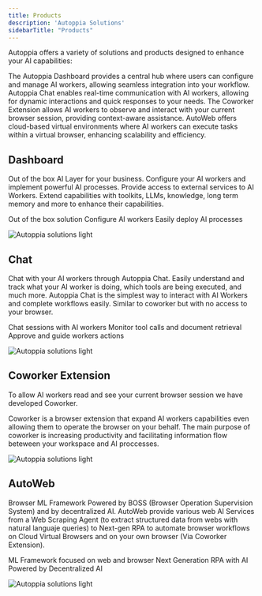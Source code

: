 ```yaml
---
title: Products
description: 'Autoppia Solutions'
sidebarTitle: "Products"
---
```


Autoppia offers a variety of solutions and products designed to enhance your AI capabilities:


<CardGroup cols={2}>
  <Card title="Autoppia Dashboard" icon="chart-line" href="products/autoppia-dashboard">
    The Autoppia Dashboard provides a central hub where users can configure and manage AI workers, allowing seamless integration into your workflow.
  </Card>
  <Card title="Autoppia Chat" icon="comments" href="products/autoppia-chat">
    Autoppia Chat enables real-time communication with AI workers, allowing for dynamic interactions and quick responses to your needs.
  </Card>
  <Card title="Coworker Extension" icon="users" href="products/coworker-extension">
    The Coworker Extension allows AI workers to observe and interact with your current browser session, providing context-aware assistance.
  </Card>
  <Card title="AutoWeb" icon="server" href="products/autoweb">
    AutoWeb offers cloud-based virtual environments where AI workers can execute tasks within a virtual browser, enhancing scalability and efficiency.
  </Card>
</CardGroup>

## Dashboard
Out of the box AI Layer for your business. Configure your AI workers and implement powerful AI processes. Provide access to external services to AI Workers. Extend capabilities with toolkits, LLMs, knowledge, long term memory and more to enhance their capabilities.

<Icon icon="dot-circle" iconType="solid" /> Out of the box solution
<Icon icon="dot-circle" iconType="solid" /> Configure AI workers
<Icon icon="dot-circle" iconType="solid" /> Easily deploy AI processes
<Frame><img
  className="block dark:hidden"
  src="/images/ecosystem.jpeg"
  alt="Autoppia solutions light"
/></Frame>


## Chat

Chat with your AI workers through Autoppia Chat. Easily understand and track what your AI worker is doing, which tools are being executed, and much more. Autoppia Chat is the simplest way to interact with AI Workers and complete workflows easily. Similar to coworker but with no access to your browser.

<Icon icon="dot-circle" iconType="solid" /> Chat sessions with AI workers
<Icon icon="dot-circle" iconType="solid" /> Monitor tool calls and document retrieval
<Icon icon="dot-circle" iconType="solid" /> Approve and guide workers actions
<Frame><img
  className="block dark:hidden"
  src="/images/ecosystem.jpeg"
  alt="Autoppia solutions light"
/></Frame>

##  Coworker Extension
To allow AI workers read and see your current browser session we have developed Coworker.

Coworker is a browser extension that expand AI workers capabilities even allowing them to operate the browser on your behalf. The main purpose of coworker is increasing productivity and facilitating information flow beteween your workspace and AI proccesses. 
<Frame><img
  className="block dark:hidden"
  src="/images/ecosystem.jpeg"
  alt="Autoppia solutions light"
/></Frame>

## AutoWeb
Browser ML Framework Powered by BOSS (Browser Operation Supervision System) and by decentralized AI. AutoWeb provide various web AI Services from a Web Scraping Agent (to extract structured data from webs with natural languaje queries) to Next-gen RPA to automate browser workflows on Cloud Virtual Browsers and on your own browser (Via Coworker Extension).

<Icon icon="dot-circle" iconType="solid" /> ML Framework focused on web and browser
<Icon icon="dot-circle" iconType="solid" /> Next Generation RPA with AI
<Icon icon="dot-circle" iconType="solid" /> Powered by Decentralized AI
<Frame><img
  className="block dark:hidden"
  src="/images/ecosystem.jpeg"
  alt="Autoppia solutions light"
/></Frame>